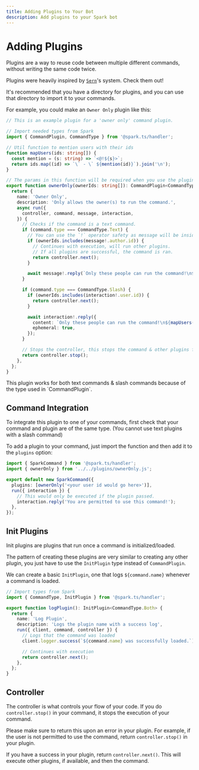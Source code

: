 ```yaml
---
title: Adding Plugins to Your Bot
description: Add plugins to your Spark bot
---
```



# Adding Plugins

Plugins are a way to reuse code between multiple different commands, without writing the same code twice.

<Callout type="info">Plugins were heavily inspired by [`Sern`](https://sern.dev)'s system. Check them out!</Callout>

It's recommended that you have a directory for plugins, and you can use that directory to import it to your commands.

For example, you could make an `Owner Only` plugin like this:

```ts filename="src/plugins/ownerOnly.ts" copy
// This is an example plugin for a 'owner only' command plugin.

// Import needed types from Spark
import { CommandPlugin, CommandType } from '@spark.ts/handler';

// Util function to mention users with their ids
function mapUsers(ids: string[]) {
  const mention = (s: string) => `<@!${s}>`;
  return ids.map((id) => `\` - \` ${mention(id)}`).join('\n');
}

// The params in this function will be required when you use the plugin.
export function ownerOnly(ownerIds: string[]): CommandPlugin<CommandType.Both> {
  return {
    name: 'Owner Only',
    description: 'Only allows the owner(s) to run the command.',
    async run({
      controller, command, message, interaction,
    }) {
      // Checks if the command is a text command.
      if (command.type === CommandType.Text) {
        // You can use the `!` operator safety as message will be inside of this block.
        if (ownerIds.includes(message!.author.id)) {
          // Continues with execution, will run other plugins.
          // If all plugins are successful, the command is ran.
          return controller.next();
        }

        await message!.reply(`Only these people can run the command!\n${mapUsers(ownerIds)}`);
      }

      if (command.type === CommandType.Slash) {
        if (ownerIds.includes(interaction!.user.id)) {
          return controller.next();
        }

        await interaction!.reply({
          content: `Only these people can run the command!\n${mapUsers(ownerIds)}`,
          ephemeral: true,
        });
      }

      // Stops the controller, this stops the command & other plugins from being ran.
      return controller.stop();
    },
  };
}
```

<Callout type="info">
  This plugin works for both text commands & slash commands because of the type used in `CommandPlugin`.
</Callout>

## Command Integration

To integrate this plugin to one of your commands, first check that your command and plugin are of the same type. (You cannot use text plugins with a slash command)

To add a plugin to your command, just import the function and then add it to the `plugins` option:

```ts filename="src/commands/ownerOnly.ts" {6} copy
import { SparkCommand } from '@spark.ts/handler';
import { ownerOnly } from '../../plugins/ownerOnly.js';

export default new SparkCommand({
  plugins: [ownerOnly('<your user id would go here>')],
  run({ interaction }) {
    // This would only be executed if the plugin passed.
    interaction.reply('You are permitted to use this command!');
  },
});
```

## Init Plugins

Init plugins are plugins that run once a command is initialized/loaded.

The pattern of creating these plugins are very similar to creating any other plugin, you just have to use the `InitPlugin` type instead of `CommandPlugin`.

We can create a basic `InitPlugin`, one that logs `${command.name}` whenever a command is loaded.

```ts filename="src/plugins/log.ts" copy
// Import types from Spark
import { CommandType, InitPlugin } from '@spark.ts/handler';

export function logPlugin(): InitPlugin<CommandType.Both> {
  return {
    name: 'Log Plugin',
    description: 'Logs the plugin name with a success log',
    run({ client, command, controller }) {
      // Logs that the command was loaded
      client.logger.success(`${command.name} was successfully loaded.`);

      // Continues with execution
      return controller.next();
    },
  };
}
```

## Controller

The controller is what controls your flow of your code. If you do `controller.stop()` in your command, it stops the execution of your command.

Please make sure to return this upon an error in your plugin. For example, if the user is not permitted to use the command, return `controller.stop()` in your plugin.

If you have a success in your plugin, return `controller.next()`. This will execute other plugins, if available, and then the command.
